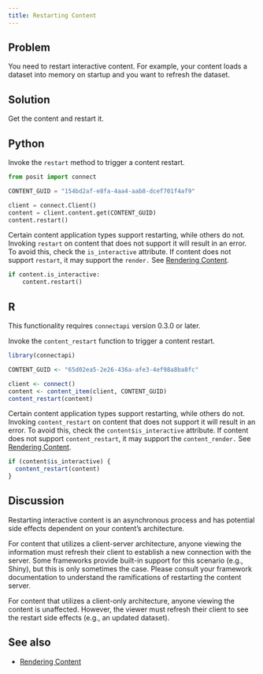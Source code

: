 ```yaml
---
title: Restarting Content
---
```


## Problem

You need to restart interactive content. For example, your content loads a dataset into memory on startup and you want to refresh the dataset.

## Solution

Get the content and restart it.

::: {.panel-tabset group="language"}

## Python

Invoke the `restart` method to trigger a content restart.

```python
from posit import connect

CONTENT_GUID = "154bd2af-e8fa-4aa4-aab8-dcef701f4af9"

client = connect.Client()
content = client.content.get(CONTENT_GUID)
content.restart()
```

Certain content application types support restarting, while others do not. Invoking `restart` on content that does not support it will result in an error. To avoid this, check the `is_interactive` attribute. If content does not support `restart`, it may support the `render.` See [Rendering Content](../rendering-content).

```python
if content.is_interactive:
    content.restart()
```

## R

:::{.callout-note}
This functionality requires `connectapi` version 0.3.0 or later.
:::

Invoke the `content_restart` function to trigger a content restart.

```r
library(connectapi)

CONTENT_GUID <- "65d02ea5-2e26-436a-afe3-4ef98a8ba8fc"

client <- connect()
content <- content_item(client, CONTENT_GUID)
content_restart(content)
```

Certain content application types support restarting, while others do not. Invoking `content_restart` on content that does not support it will result in an error. To avoid this, check the `content$is_interactive` attribute. If content does not support `content_restart`, it may support the `content_render.` See [Rendering Content](../rendering-content).

```r
if (content$is_interactive) {
  content_restart(content)
}
```
:::

## Discussion

Restarting interactive content is an asynchronous process and has potential side effects dependent on your content's architecture.

For content that utilizes a client-server architecture, anyone viewing the information must refresh their client to establish a new connection with the server. Some frameworks provide built-in support for this scenario (e.g., Shiny), but this is only sometimes the case. Please consult your framework documentation to understand the ramifications of restarting the content server.

For content that utilizes a client-only architecture, anyone viewing the content is unaffected. However, the viewer must refresh their client to see the restart side effects (e.g., an updated dataset).

## See also

- [Rendering Content](../rendering-content/)

